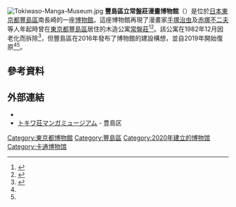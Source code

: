 [[Image:Tokiwaso-Manga-Museum.jpg|thumb]]
'''豐島區立常盤莊漫畫博物館'''（{{lang-ja|豊島区立トキワ荘マンガミュージアム，としまくりつトキワそうマンガミュージアム}}）是位於[[日本|日本]][[東京都|東京都]][[豐島區|豐島區]]南長崎的一座[[博物館|博物館]]。這座博物館再現了漫畫家[[手塚治虫|手塚治虫]]及[[赤塚不二夫|赤塚不二夫]]等人年起時曾在[[東京都|東京都]][[豐島區|豐島區]]居住的木造公寓[[常盤莊|常盤莊]]<ref name="news20200708">{{Cite news|url=https://mainichi.jp/articles/20200708/k00/00m/040/174000c|archiveurl=https://web.archive.org/web/20200708110404/https://mainichi.jp/articles/20200708/k00/00m/040/174000c|title=手塚治虫さんら暮らしたアパート、細部にわたり再現 トキワ荘ミュージアム開館|newspaper=毎日新聞|date=2020-07-08|accessdate=2020-07-08|archivedate=2020-07-08|dead-url=no}}</ref><ref name="news20200707">{{Cite news|url=https://www.tokyo-np.co.jp/article/40602|archiveurl=https://web.archive.org/web/20200708110746/https://www.tokyo-np.co.jp/article/40602|title=伝説の漫画家たちの原点・トキワ荘マンガミュージアムが開館|newspaper=東京新聞|date=2020-07-07|accessdate=2020-07-08|archivedate=2020-07-08|dead-url=no}}</ref>。該公寓在1982年12月因老化而拆除<ref>{{Cite news|url=https://sp.kahoku.co.jp/tohokunews/202007/20200708_75021.html|archiveurl=https://web.archive.org/web/20200708113150/https://sp.kahoku.co.jp/tohokunews/202007/20200708_75021.html|title=漫画家の青春追体験 ミュージアム「トキワ荘」オープン|newspaper=河北新報|date=2020-07-08|accessdate=2020-07-08|archivedate=2020-07-08|dead-url=no}}</ref>，但豐島區在2016年發布了博物館的建設構想，並自2019年開始復原<ref name="news20200708"/><ref name="news20200707"/>。
== 參考資料 ==
{{reflist}}
== 外部連結 ==
* {{Official website|name=豊島区立トキワ荘マンガミュージアム}}
* [https://www.city.toshima.lg.jp/467/1608050916.html トキワ荘マンガミュージアム] {{Wayback|url=https://www.city.toshima.lg.jp/467/1608050916.html |date=20201030065915 }} - 豊島区
[[Category:東京都博物館|Category:東京都博物館]]
[[Category:豐島區|Category:豐島區]]
[[Category:2020年建立的博物馆|Category:2020年建立的博物馆]]
[[Category:卡通博物馆|Category:卡通博物馆]]